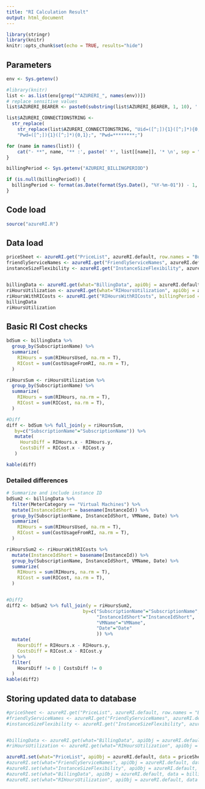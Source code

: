 ```yaml
---
title: "RI Calculation Result"
output: html_document
---
```


```r
library(stringr)
library(knitr)
knitr::opts_chunk$set(echo = TRUE, results="hide")

```

## Parameters

```r
env <- Sys.getenv()

#library(knitr)
list <- as.list(env[grep("^AZURERI_", names(env))])
# replace sensitive values
list$AZURERI_BEARER <- paste0(substring(list$AZURERI_BEARER, 1, 10), '.. ..', substring(list$AZURERI_BEARER, first=nchar(list$AZURERI_BEARER)-10))

list$AZURERI_CONNECTIONSTRING <- 
  str_replace(
    str_replace(list$AZURERI_CONNECTIONSTRING, "Uid=([^;]){1}([^;]*){0,1};", "Uid=\\1*******;"),
    "Pwd=([^;]){1}([^;]*){0,1};", "Pwd=********;")

for (name in names(list)) {
    cat("- **", name, '** :', paste(' *', list[[name]], '* \n', sep = ""), sep = "")
}

billingPeriod <- Sys.getenv("AZURERI_BILLINGPERIOD")

if (is.null(billingPeriod)) {
  billingPeriod <- format(as.Date(format(Sys.Date(), "%Y-%m-01")) - 1, "%Y%m")
}

```

## Code load
```r
source("azureRI.R")

```
## Data load
```r

priceSheet <- azureRI.get("PriceList", azureRI.default, row.names = "BusinessKey", billingPeriod = billingPeriod) 
friendlyServiceNames <- azureRI.get("FriendlyServiceNames", azureRI.default, row.names = "BusinessKey", billingPeriod = billingPeriod )
instanceSizeFlexibility <- azureRI.get("InstanceSizeFlexibility", azureRI.default, row.names = "BusinessKey", billingPeriod = billingPeriod)


billingData <- azureRI.get(what="BillingData", apiObj = azureRI.default, row.names = "BusinessKey", billingPeriod = billingPeriod, reload=T)
riHoursUtilization <- azureRI.get(what="RIHoursUtilization", apiObj = azureRI.default, row.names = "BusinessKey", billingPeriod = billingPeriod, reload=T)
riHoursWithRICosts <- azureRI.get("RIHoursWithRICosts", billingPeriod = billingPeriod, reload=T) 
billingData
riHoursUtilization
```
## Basic RI Cost checks
```r
bdSum <- billingData %>% 
  group_by(SubscriptionName) %>% 
  summarize(
    RIHours = sum(RIHoursUsed, na.rm = T),
    RICost = sum(CostUsageFromRI, na.rm = T),
  )

riHoursSum <- riHoursUtilization %>% 
  group_by(SubscriptionName) %>% 
  summarize(
    RIHours = sum(RIHours, na.rm = T),
    RICost = sum(RICost, na.rm = T),
  )

#Diff
diff <- bdSum %>% full_join(y = riHoursSum, 
   by=c("SubscriptionName"="SubscriptionName")) %>%
   mutate(
     HoursDiff = RIHours.x - RIHours.y,
     CostsDiff = RICost.x - RICost.y
   )

kable(diff)
```


### Detailed differences

```r
# Summarize and include instance ID
bdSum2 <- billingData %>% 
  filter(MeterCategory == "Virtual Machines") %>%
  mutate(InstanceIdShort = basename(InstanceId)) %>%
  group_by(SubscriptionName, InstanceIdShort, VMName, Date) %>% 
  summarize(
    RIHours = sum(RIHoursUsed, na.rm = T),
    RICost = sum(CostUsageFromRI, na.rm = T),
  )

riHoursSum2 <- riHoursWithRICosts %>%
  mutate(InstanceIdShort = basename(InstanceId)) %>%
  group_by(SubscriptionName, InstanceIdShort, VMName, Date) %>% 
  summarize(
    RIHours = sum(RIHours, na.rm = T),
    RICost = sum(RICost, na.rm = T),
  )


#Diff2
diff2 <- bdSum2 %>% full_join(y = riHoursSum2, 
                            by=c("SubscriptionName"="SubscriptionName", 
                                 "InstanceIdShort"="InstanceIdShort",
                                 "VMName"="VMName",
                                 "Date"="Date"
                                 )) %>%
  mutate(
    HoursDiff = RIHours.x - RIHours.y,
    CostsDiff = RICost.x - RICost.y
  ) %>%
  filter(
    HoursDiff != 0 | CostsDiff != 0
  )
kable(diff2)
```

## Storing updated data to database


```r

#priceSheet <- azureRI.get("PriceList", azureRI.default, row.names = "BusinessKey", reload=T) 
#friendlyServiceNames <- azureRI.get("FriendlyServiceNames", azureRI.default, row.names = "BusinessKey", reload=T)
#instanceSizeFlexibility <- azureRI.get("InstanceSizeFlexibility", azureRI.default, row.names = "BusinessKey", reload=T)


#billingData <- azureRI.get(what="BillingData", apiObj = azureRI.default, row.names = "BusinessKey", reload=T)
#riHoursUtilization <- azureRI.get(what="RIHoursUtilization", apiObj = azureRI.default, row.names = "BusinessKey", reload=T)  

azureRI.set(what="PriceList", apiObj = azureRI.default, data = priceSheet, billingPeriod = billingPeriod)
#azureRI.set(what="FriendlyServiceNames", apiObj = azureRI.default, data = friendlyServiceNames, billingPeriod = billingPeriod)
#azureRI.set(what="InstanceSizeFlexibility", apiObj = azureRI.default, data = instanceSizeFlexibility, billingPeriod = billingPeriod)
#azureRI.set(what="BillingData", apiObj = azureRI.default, data = billingData, billingPeriod = billingPeriod)
#azureRI.set(what="RIHoursUtilization", apiObj = azureRI.default, data = riHoursUtilization, billingPeriod = billingPeriod)

```